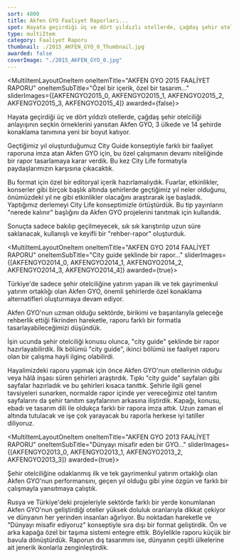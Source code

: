 ```yaml
---
sort: 4800
title: Akfen GYO Faaliyet Raporları...
spot: Hayata geçirdiği üç ve dört yıldızlı otellerde, çağdaş şehir otelciliği anlayışının seçkin örneklerini yansıtan Akfen GYO, özgün bir iş modeli ile faaliyetlerini sürdürüyor. Şirket'in performansını da, birbirinden özgün konsept projelerle aktarmak hep temel hedefimiz oldu. Bu yüzden ürettiğimiz tüm raporlar hem kurumsal duruşa uygun, hem de oldukça dikkat çekiciydi.
type: multiItem
category: Faaliyet Raporu
thumbnail: ./2015_AKFEN_GYO_0_Thumbnail.jpg
awarded: false
coverImage: "./2015_AKFEN_GYO_0.jpg"
---
```




<MultiItemLayoutOneItem oneItemTitle="AKFEN GYO 2015 FAALİYET RAPORU" oneItemSubTitle="Özel bir içerik, özel bir tasarım..." sliderImages={[AKFENGYO2015_0, AKFENGYO2015_1, AKFENGYO2015_2, AKFENGYO2015_3, AKFENGYO2015_4]} awarded={false}>

Hayata geçirdiği üç ve dört yıldızlı otellerde, çağdaş şehir otelciliği anlayışının seçkin örneklerini yansıtan Akfen GYO, 3 ülkede ve 14 şehirde konaklama tanımına yeni bir boyut katıyor.

Geçtiğimiz yıl oluşturduğumuz City Guide konseptiyle farklı bir faaliyet raporuna imza atan Akfen GYO için, bu özel çalışmanın devamı niteliğinde bir rapor tasarlamaya karar verdik. Bu kez City Life formatıyla paydaşlarımızın karşısına çıkacaktık.

Bu format için özel bir editoryal içerik hazırlamalıydık. Fuarlar, etkinlikler, konserler gibi birçok başlık altında şehirlerde geçtiğimiz yıl neler olduğunu, önümüzdeki yıl ne gibi etkinlikler olacağını araştırarak işe başladık. Yaptığımız derlemeyi City Life konseptimizle örtüştürdük. Bu tip yayınların "nerede kalınır" başlığını da Akfen GYO projelerini tanıtmak için kullandık.

Sonuçta sadece bakılıp geçilmeyecek, sık sık karıştırılıp uzun süre saklanacak, kullanışlı ve keyifli bir "rehber-rapor" oluşturduk.

</MultiItemLayoutOneItem>


<MultiItemLayoutOneItem oneItemTitle="AKFEN GYO 2014 FAALİYET RAPORU" oneItemSubTitle="City guide şeklinde bir rapor..." sliderImages={[AKFENGYO2014_0, AKFENGYO2014_1, AKFENGYO2014_2, AKFENGYO2014_3, AKFENGYO2014_4]} awarded={true}>

Türkiye'de sadece şehir otelciliğine yatırım yapan ilk ve tek gayrimenkul yatırım ortaklığı olan Akfen GYO, önemli şehirlerde özel konaklama alternatifleri oluşturmaya devam ediyor.

Akfen GYO'nun uzman olduğu sektörde, birikimi ve başarılarıyla geleceğe rehberlik ettiği fikrinden hareketle, raporu farklı bir formatla tasarlayabileceğimizi düşündük.

İşin ucunda şehir otelciliği konusu olunca, "city guide" şeklinde bir rapor hazırlayabilirdik. İlk bölümü "city guide", ikinci bölümü ise faaliyet raporu olan bir çalışma hayli ilginç olabilirdi.

Hayalimizdeki raporu yapmak için önce Akfen GYO'nun otellerinin olduğu veya hâlâ inşası süren şehirleri araştırdık. Tıpkı "city guide" sayfaları gibi sayfalar hazırladık ve bu şehirleri kısaca tanıttık. Şehirle ilgili genel tavsiyeleri sunarken, normalde rapor içinde yer vereceğimiz otel tanıtım sayfalarını da şehir tanıtım sayfalarının arkasına iliştirdik. Kapağı, konusu, ebadı ve tasarım dili ile oldukça farklı bir rapora imza attık. Uzun zaman el altında tutulacak ve işe çok yarayacak bu raporla herkese iyi tatiller diliyoruz.

</MultiItemLayoutOneItem>


<MultiItemLayoutOneItem oneItemTitle="AKFEN GYO 2013 FAALİYET RAPORU" oneItemSubTitle="Dünyayı misafir eden bir GYO..." sliderImages={[AKFENGYO2013_0, AKFENGYO2013_1, AKFENGYO2013_2, AKFENGYO2013_3]} awarded={true}>

Şehir otelciliğine odaklanmış ilk ve tek gayrimenkul yatırım ortaklığı olan Akfen GYO'nun performansını, geçen yıl olduğu gibi yine özgün ve farklı bir çalışmayla yansıtmaya çalıştık.

Rusya ve Türkiye'deki projeleriyle sektörde farklı bir yerde konumlanan Akfen GYO'nun geliştirdiği oteller yüksek doluluk oranlarıyla dikkat çekiyor ve dünyanın her yerinden insanları ağırlıyor. Bu noktadan hareketle ve "Dünyayı misafir ediyoruz" konseptiyle sıra dışı bir format geliştirdik. Ön ve arka kapağa özel bir taşıma sistemi entegre ettik. Böylelikle raporu küçük bir bavula dönüştürdük. Raporun dış tasarımını ise, dünyanın çeşitli ülkelerine ait jenerik ikonlarla zenginleştirdik.

</MultiItemLayoutOneItem>
